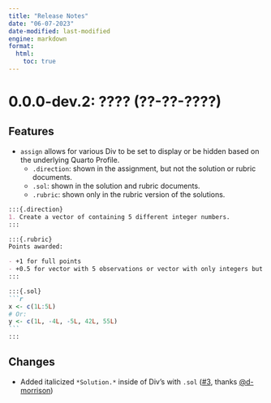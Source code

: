 ```yaml
---
title: "Release Notes"
date: "06-07-2023"
date-modified: last-modified
engine: markdown
format: 
  html:
    toc: true
---
```


# 0.0.0-dev.2: ???? (??-??-????)

## Features

- `assign` allows for various Div to be set to display or be hidden based on the underlying Quarto Profile.
  - `.direction`: shown in the assignment, but not the solution or rubric documents.
  - `.sol`: shown in the solution and rubric documents.
  - `.rubric`: shown only in the rubric version of the solutions.

````md
:::{.direction}
1. Create a vector of containing 5 different integer numbers.  
:::

:::{.rubric}
Points awarded:

- +1 for full points
- +0.5 for vector with 5 observations or vector with only integers but not exactly 5 observations.
:::

:::{.sol}
```r
x <- c(1L:5L)
# Or: 
y <- c(1L, -4L, -5L, 42L, 55L)
```
:::

````

## Changes

- Added italicized `*Solution.*` inside of Div's with `.sol` ([#3](https://github.com/coatless-quarto/assign/issues/3), thanks [@d-morrison](https://github.com/d-morrison))